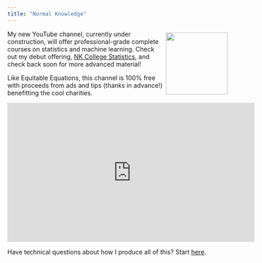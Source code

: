 ```yaml
---
title: "Normal Knowledge"
---
```


![](assets/nk_logo.png){style="float: right; margin: 5px;" width=140}
My new YouTube channel, currently under construction, will offer professional-grade complete courses on statistics and machine learning. Check out my debut offering, [NK College Statistics](https://www.youtube.com/playlist?list=PLqA7RLX4UP3ivlA7dd7osTYESwGaSNRhg), and check back soon for more advanced material!

Like Equitable Equations, this channel is 100% free with proceeds from ads and tips (thanks in advance!) benefitting the cool charities. 

<iframe width="560" height="315" src="https://www.youtube.com/embed/pDBhmrT4ll4?si=y3K_knX9xR85rliQ" title="YouTube video player" frameborder="0" allow="accelerometer; autoplay; clipboard-write; encrypted-media; gyroscope; picture-in-picture; web-share" referrerpolicy="strict-origin-when-cross-origin" allowfullscreen></iframe>

Have technical questions about how I produce all of this? Start [here](technical.qmd).





